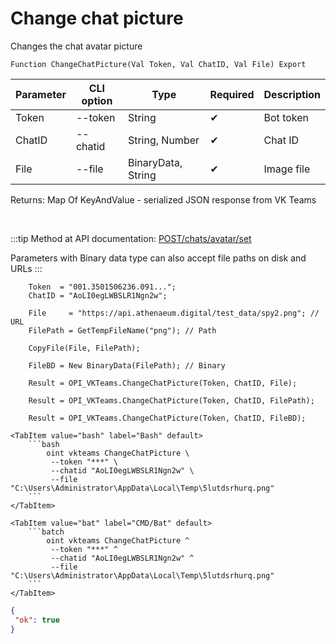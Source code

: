 ﻿---
sidebar_position: 2
---


# Change chat picture
 Changes the chat avatar picture



`Function ChangeChatPicture(Val Token, Val ChatID, Val File) Export`

  | Parameter | CLI option | Type | Required | Description |
  |-|-|-|-|-|
  | Token | --token | String | &#x2714; | Bot token |
  | ChatID | --chatid | String, Number | &#x2714; | Chat ID |
  | File | --file | BinaryData, String | &#x2714; | Image file |

  
  Returns:  Map Of KeyAndValue - serialized JSON response from VK Teams

<br/>

:::tip
Method at API documentation: [POST ​/chats​/avatar​/set](https://teams.vk.com/botapi/#/chats/post_chats_avatar_set)

Parameters with Binary data type can also accept file paths on disk and URLs
:::
<br/>


```bsl title="1C:Enterprise/OneScript code example"
    Token  = "001.3501506236.091...";
    ChatID = "AoLI0egLWBSLR1Ngn2w";

    File     = "https://api.athenaeum.digital/test_data/spy2.png"; // URL
    FilePath = GetTempFileName("png"); // Path

    CopyFile(File, FilePath);

    FileBD = New BinaryData(FilePath); // Binary

    Result = OPI_VKTeams.ChangeChatPicture(Token, ChatID, File);

    Result = OPI_VKTeams.ChangeChatPicture(Token, ChatID, FilePath);

    Result = OPI_VKTeams.ChangeChatPicture(Token, ChatID, FileBD);
```
 

 <Tabs>
  
    <TabItem value="bash" label="Bash" default>
        ```bash
            oint vkteams ChangeChatPicture \
             --token "***" \
             --chatid "AoLI0egLWBSLR1Ngn2w" \
             --file "C:\Users\Administrator\AppData\Local\Temp\5lutdsrhurq.png"
        ```
    </TabItem>
  
    <TabItem value="bat" label="CMD/Bat" default>
        ```batch
            oint vkteams ChangeChatPicture ^
             --token "***" ^
             --chatid "AoLI0egLWBSLR1Ngn2w" ^
             --file "C:\Users\Administrator\AppData\Local\Temp\5lutdsrhurq.png"
        ```
    </TabItem>
</Tabs>


```json title="Result"
{
 "ok": true
}
```

